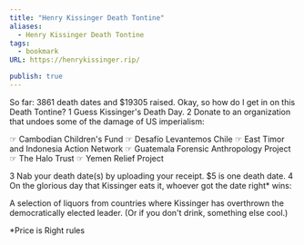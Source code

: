 ```yaml
---
title: "Henry Kissinger Death Tontine"
aliases:
  - Henry Kissinger Death Tontine
tags:
  - bookmark
URL: https://henrykissinger.rip/

publish: true
---
```




So far: 3861 death dates and $19305 raised.
Okay, so how do I get in on this Death Tontine?
1
Guess Kissinger's Death Day.
2
Donate to an organization that undoes some of the damage of US imperialism:

☞ Cambodian Children's Fund
☞ Desafío Levantemos Chile
☞ East Timor and Indonesia Action Network
☞ Guatemala Forensic Anthropology Project
☞ The Halo Trust
☞ Yemen Relief Project

3
Nab your death date(s) by uploading your receipt. $5 is one death date.
4
On the glorious day that Kissinger eats it, whoever got the date right* wins:

A selection of liquors from countries where Kissinger has overthrown the democratically elected leader. (Or if you don't drink, something else cool.)

*Price is Right rules